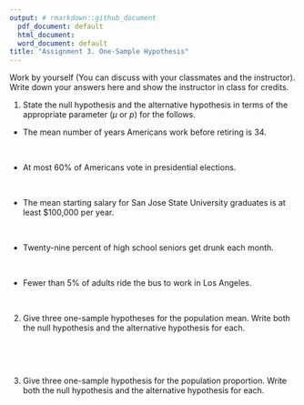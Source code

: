 ```yaml
---
output: # rmarkdown::github_document
  pdf_document: default
  html_document:
  word_document: default
title: "Assignment 3. One-Sample Hypothesis" 
---
```

Work by yourself (You can discuss with your classmates and the instructor). Write down your answers here and show the instructor in class for credits. 


1. State the null hypothesis and the alternative hypothesis in terms of the appropriate parameter ($\mu$ or $p$) for the follows. 

- The mean number of years Americans work before retiring is 34.

\ 

- At most 60% of Americans vote in presidential elections.

\ 

- The mean starting salary for San Jose State University graduates is at least $100,000 per year.

\ 

- Twenty-nine percent of high school seniors get drunk each month.

\ 

- Fewer than 5% of adults ride the bus to work in Los Angeles.

\ 


2. Give three one-sample hypotheses for the population mean.  Write both the null hypothesis and the alternative hypothesis for each.

\ 

\

3. Give three one-sample hypothesis for the population proportion. Write both the null hypothesis and the alternative hypothesis for each.


\ 



